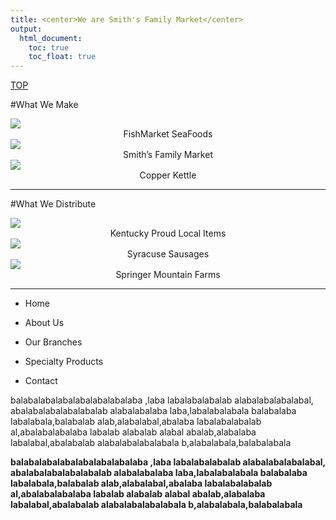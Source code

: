 ```yaml
---
title: <center>We are Smith's Family Market</center>
output: 
  html_document:
    toc: true
    toc_float: true
---
```

<div id="backtop"><a href="#">TOP</a></div>

#What We Make

<div class="box">
![](http://pngb.mypng.cn/2354/fish.png)
<center>FishMarket SeaFoods</center>
</div>

<div class="box">
![](http://pngb.mypng.cn/2354/fish.png)
<center>Smith's Family Market</center>
</div>

<div class="box">
![](http://pngb.mypng.cn/2354/fish.png)
<center>Copper Kettle</center>
</div>

---

#What We Distribute

<div class="box">
![](http://pngb.mypng.cn/2354/fish.png)
<center>Kentucky Proud Local Items</center>
</div>

<div class="box">
![](http://pngb.mypng.cn/2354/fish.png)
<center>Syracuse Sausages</center>
</div>

<div class="box">
![](http://pngb.mypng.cn/2354/fish.png)
<center>Springer Mountain Farms</center>
</div>

---

<nav>

- Home

- About Us

- Our Branches

- Specialty Products

- Contact

</nav>

<section>

balabalabalabalabalabalabalaba ,laba labalabalabalab alabalabalabalabal, abalabalabalabalabalab alabalabalaba laba,labalabalabala balabalaba labalabala,balabalab alab,alabalabal,abalaba labalabalabalab al,abalabalabalaba labalab alabalab alabal abalab,alabalaba labalabal,abalabalab alabalabalabalabala b,alabalabala,balabalabala

</section>

<section>

**balabalabalabalabalabalabalaba ,laba labalabalabalab alabalabalabalabal, abalabalabalabalabalab alabalabalaba laba,labalabalabala balabalaba labalabala,balabalab alab,alabalabal,abalaba labalabalabalab al,abalabalabalaba labalab alabalab alabal abalab,alabalaba labalabal,abalabalab alabalabalabalabala b,alabalabala,balabalabala**

</section>